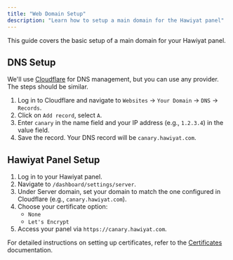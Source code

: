 ```yaml
---
title: "Web Domain Setup"
description: "Learn how to setup a main domain for the Hawiyat panel"
---
```


This guide covers the basic setup of a main domain for your Hawiyat panel.

## DNS Setup

We'll use [Cloudflare](https://www.cloudflare.com/) for DNS management, but you can use any provider. The steps should be similar.

1. Log in to Cloudflare and navigate to `Websites` -> `Your Domain` -> `DNS` -> `Records`.
2. Click on `Add record`, select `A`.
3. Enter `canary` in the name field and your IP address (e.g., `1.2.3.4`) in the value field.
4. Save the record. Your DNS record will be `canary.hawiyat.com`.

<ImageZoom src="/assets/images/web-domain-setup/domain-setup.png" width={800} height={630} quality={100} priority alt='home og image' className="rounded-lg" />


## Hawiyat Panel Setup

1. Log in to your Hawiyat panel.
2. Navigate to `/dashboard/settings/server`.
3. Under Server domain, set your domain to match the one configured in Cloudflare (e.g., `canary.hawiyat.com`).
4. Choose your certificate option:
   - `None`
   - `Let's Encrypt`
6. Access your panel via `https://canary.hawiyat.com`.


For detailed instructions on setting up certificates, refer to the [Certificates](/docs/core/domain/certificates) documentation.


<ImageZoom src="/assets/images/web-domain-setup/hawiyat-setup.png" width={800} height={630} quality={100} priority alt='home og image' className="rounded-lg" />